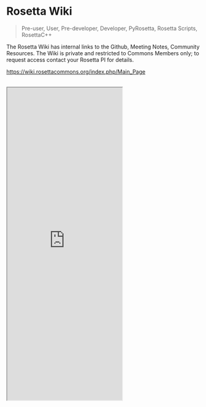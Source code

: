 # Rosetta Wiki

> Pre-user, User, Pre-developer, Developer, PyRosetta, Rosetta Scripts, RosettaC++

The Rosetta Wiki has internal links to the Github, Meeting Notes, Community Resources. The Wiki is private and restricted to Commons Members only; to request access contact your Rosetta PI for details.

https://wiki.rosettacommons.org/index.php/Main_Page
<br></br>
<iframe className="w-full" height="815" src="https://wiki.rosettacommons.org/index.php/Main_Page"></iframe>
